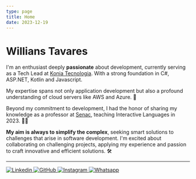 ```yaml
---
type: page
title: Home
date: 2023-12-19
---
```




# Willians  Tavares

I'm an enthusiast deeply **passionate** about development, currently serving as a Tech Lead at [Konia Tecnologia](https://konia.com.br/). With a strong foundation in C#, ASP.NET, Kotlin and Javascript.

My expertise spans not only application development but also a profound understanding of cloud servers like AWS and Azure. 🚀

Beyond my commitment to development, I had the honor of sharing my knowledge as a professor at [Senac](https://www.sp.senac.br/), teaching Interactive Languages in 2023. 👨‍🎓

**My aim is always to simplify the complex**, seeking smart solutions to challenges that arise in software development. I'm excited about collaborating on challenging projects, applying my experience and passion to craft innovative and efficient solutions. 🛠

---

<div 
  className="center-icons"
  >
  <a href="https://www.linkedin.com/in/willians-tavares95/">
    <img
      src="images/linkedin-icon.png"
      alt="Linkedin"
      width={60}
      height={60}
      priority
      className="next-image"
    />
  </a> 

  <a href="https://github.com/willsTavares">
    <img 
      src="images/github_icon.png"
      alt="GitHub"
      width={60}
      height={60}
      priority
      className="next-image"
    />
  </a> 
  <a href="https://www.instagram.com/hot.wills/">
    <img 
      src="images/instagram_icon.png"
      alt="Instagram"
      width={60}
      height={60}
      priority
      className="next-image"
    />
  </a>
  <a href="https://api.whatsapp.com/send?phone=5511943206420">
    <img 
      src="images/whatsapp_icon.png"
      alt="Whatsapp"
      width={60}
      height={30}
      priority
      className="next-image"
    />
  </a>
</div>